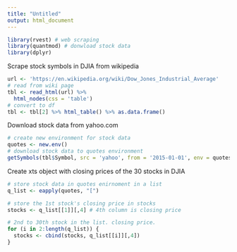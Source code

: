 ```yaml
---
title: "Untitled"
output: html_document
---
```


```r
library(rvest) # web scraping
library(quantmod) # donwload stock data
library(dplyr)
```

Scrape stock symbols in DJIA from wikipedia
```r
url <- 'https://en.wikipedia.org/wiki/Dow_Jones_Industrial_Average'
# read from wiki page
tbl <- read_html(url) %>% 
  html_nodes(css = 'table')
# convert to df
tbl <- tbl[2] %>% html_table() %>% as.data.frame()
```

Download stock data from yahoo.com
```r
# create new environment for stock data
quotes <- new.env()
# download stock data to quotes environment
getSymbols(tbl$Symbol, src = 'yahoo', from = '2015-01-01', env = quotes)

```
Create xts object with closing prices of the 30 stocks in DJIA
```r
# store stock data in quotes enirnoment in a list
q_list <- eapply(quotes, "[") 

# store the 1st stock's closing price in stocks
stocks <- q_list[[1]][,4] # 4th column is closing price

# 2nd to 30th stock in the list. closing price. 
for (i in 2:length(q_list)) {
  stocks <- cbind(stocks, q_list[[i]][,4])
}
```



